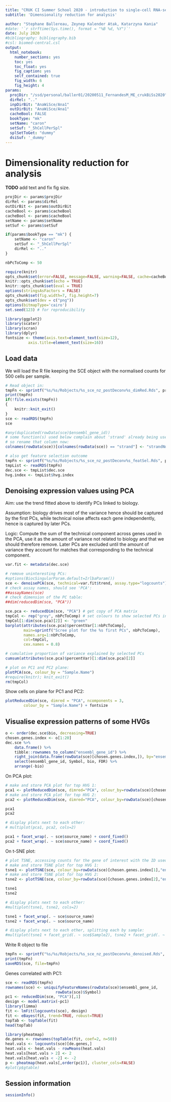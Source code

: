 ```yaml
---
title: "CRUK CI Summer School 2020 - introduction to single-cell RNA-seq analysis"
subtitle: 'Dimensionality reduction for analysis'

author: "Stephane Ballereau, Zeynep Kalender Atak, Katarzyna Kania"
#date: '`r strftime(Sys.time(), format = "%B %d, %Y")`'
date: July 2020
#bibliography: bibliography.bib
#csl: biomed-central.csl
output:
  html_notebook:
    number_sections: yes
    toc: yes
    toc_float: yes
    fig_caption: yes
    self_contained: true
    fig_width: 6
    fig_height: 4
params:
  projDir: "/ssd/personal/baller01/20200511_FernandesM_ME_crukBiSs2020"
  dirRel: ".."
  inpDirBit: "AnaWiSce/Ana1"
  outDirBit: "AnaWiSce/Ana1"
  cacheBool: FALSE
  bookType: "mk"
  setName: "caron"
  setSuf: "_5hCellPerSpl"
  splSetToGet: "dummy"
  dsiSuf: '_dummy'
---
```


# Dimensionality reduction for analysis

**TODO** add text and fix fig size.

```r
projDir <- params$projDir
dirRel <- params$dirRel
outDirBit <- params$outDirBit
cacheBool <- params$cacheBool
cacheBool <- params$cacheBool
setName <- params$setName
setSuf <- params$setSuf

if(params$bookType == "mk") {
	setName <- "caron"
	setSuf <- "_5hCellPerSpl"
	dirRel <- ".."
}

nbPcToComp <- 50
```

```r
require(knitr)
opts_chunk$set(error=FALSE, message=FALSE, warning=FALSE, cache=cacheBool)
knitr::opts_chunk$set(echo = TRUE)
knitr::opts_chunk$set(eval = TRUE) 
options(stringsAsFactors = FALSE)
opts_chunk$set(fig.width=7, fig.height=7)
opts_chunk$set(dev = c("png"))
options(bitmapType='cairo')
set.seed(123) # for reproducibility 
```

```r
library(ggplot2)
library(scater)
library(scran)
library(dplyr)
fontsize <- theme(axis.text=element_text(size=12),
		  axis.title=element_text(size=16))
```

## Load data

We will load the R file keeping the SCE object with the normalised counts for 500 cells per sample.

```r
# Read object in:
tmpFn <- sprintf("%s/%s/Robjects/%s_sce_nz_postDeconv%s_dimRed.Rds", projDir, outDirBit, setName, setSuf)
print(tmpFn)
if(!file.exists(tmpFn))
{
	knitr::knit_exit()
}
sce <- readRDS(tmpFn)
sce

#any(duplicated(rowData(sce)$ensembl_gene_id))
# some function(s) used below complain about 'strand' already being used in row data,
# so rename that column now:
colnames(rowData(sce))[colnames(rowData(sce)) == "strand"] <- "strandNum"

# also get feature selection outcome
tmpFn <- sprintf("%s/%s/Robjects/%s_sce_nz_postDeconv%s_featSel.Rds", projDir, outDirBit, setName, setSuf)
tmpList <- readRDS(tmpFn)
dec.sce <- tmpList$dec.sce
hvg.index <- tmpList$hvg.index
```

## Denoising expression values using PCA

Aim: use the trend fitted above to identify PCs linked to biology.

Assumption: biology drives most of the variance hence should be captured by the first PCs, while technical noise affects each gene independently, hence is captured by later PCs.

Logic: Compute the sum of the technical component across genes used in the PCA, use it as the amount of variance not related to biology and that we should therefore remove. Later PCs are excluded until the amount of variance they account for matches that corresponding to the technical component. 

```r
var.fit <- metadata(dec.sce)

# remove uninteresting PCs:
#options(BiocSingularParam.default=IrlbaParam())
sce <- denoisePCA(sce, technical=var.fit$trend, assay.type="logcounts")
# check assay names, should see 'PCA':
##assayNames(sce)
# check dimension of the PC table:
##dim(reducedDim(sce, "PCA")) 

sce.pca <- reducedDim(sce, "PCA") # get copy of PCA matrix
tmpCol <- rep("grey", nbPcToComp) # set colours to show selected PCs in green
tmpCol[1:dim(sce.pca)[2]] <- "green"
barplot(attributes(sce.pca)$percentVar[1:nbPcToComp],
        main=sprintf("Scree plot for the %s first PCs", nbPcToComp),
        names.arg=1:nbPcToComp,
        col=tmpCol,
        cex.names = 0.8)

# cumulative proportion of variance explained by selected PCs
cumsum(attributes(sce.pca)$percentVar)[1:dim(sce.pca)[2]]

# plot on PC1 and PC2 plane:
plotPCA(sce, colour_by = "Sample.Name")
#require(knitr); knit_exit()
rm(tmpCol)
```

Show cells on plane for PC1 and PC2:

```r
plotReducedDim(sce, dimred = "PCA", ncomponents = 3, 
		colour_by = "Sample.Name") + fontsize
```

## Visualise expression patterns of some HVGs

```r
o <- order(dec.sce$bio, decreasing=TRUE)
chosen.genes.index <- o[1:20]
dec.sce %>%
	data.frame() %>%
	tibble::rownames_to_column("ensembl_gene_id") %>%
	right_join(data.frame(rowData(sce)[chosen.genes.index,]), by="ensembl_gene_id") %>%
	select(ensembl_gene_id, Symbol, bio, FDR) %>%
	arrange(-bio)
```

On PCA plot:

```r
# make and store PCA plot for top HVG 1:
pca1 <- plotReducedDim(sce, dimred="PCA", colour_by=rowData(sce)[chosen.genes.index[1],"ensembl_gene_id"]) + fontsize  # + coord_fixed()
# make and store PCA plot for top HVG 2:
pca2 <- plotReducedDim(sce, dimred="PCA", colour_by=rowData(sce)[chosen.genes.index[2],"ensembl_gene_id"]) + fontsize # + coord_fixed()

pca1
pca2
```

```r
# display plots next to each other:
# multiplot(pca1, pca2, cols=2)

pca1 + facet_wrap(. ~ sce$source_name) + coord_fixed()
pca2 + facet_wrap(. ~ sce$source_name) + coord_fixed()
```

On t-SNE plot:

```r
# plot TSNE, accessing counts for the gene of interest with the ID used to name rows in the count matrix:
# make and store TSNE plot for top HVG 1:
tsne1 <- plotTSNE(sce, colour_by=rowData(sce)[chosen.genes.index[1],"ensembl_gene_id"]) + fontsize
# make and store TSNE plot for top HVG 2:
tsne2 <- plotTSNE(sce, colour_by=rowData(sce)[chosen.genes.index[2],"ensembl_gene_id"]) + fontsize

tsne1
tsne2
```

```r
# display plots next to each other:
#multiplot(tsne1, tsne2, cols=2)

tsne1 + facet_wrap(. ~ sce$source_name)
tsne2 + facet_wrap(. ~ sce$source_name)

# display plots next to each other, splitting each by sample:
#multiplot(tsne1 + facet_grid(. ~ sce$Sample2), tsne2 + facet_grid(. ~ sce$Sample2), cols=2)
```

Write R object to file

```r
tmpFn <- sprintf("%s/%s/Robjects/%s_sce_nz_postDeconv%s_denoised.Rds", projDir, outDirBit, setName, setSuf)
print(tmpFn)
saveRDS(sce, file=tmpFn)
```

Genes correlated with PC1:

<!-- http://bioinformatics.age.mpg.de/presentations-tutorials/presentations/modules/single-cell//bioconductor_tutorial.html -->

```r
sce <- readRDS(tmpFn)
rownames(sce) <- uniquifyFeatureNames(rowData(sce)$ensembl_gene_id,
				      rowData(sce)$Symbol)
pc1 <- reducedDim(sce, "PCA")[,1]
design <- model.matrix(~pc1)
library(limma)
fit <- lmFit(logcounts(sce), design)
fit <- eBayes(fit, trend=TRUE, robust=TRUE)
topTab <- topTable(fit)
head(topTab)
```

```r
library(pheatmap)
de.genes <- rownames(topTable(fit, coef=2, n=50))
heat.vals <- logcounts(sce)[de.genes,]
heat.vals <- heat.vals - rowMeans(heat.vals)
heat.vals[heat.vals > 2] <- 2
heat.vals[heat.vals < -2] <- -2
p <- pheatmap(heat.vals[,order(pc1)], cluster_cols=FALSE)
#plot(p$gtable)
```

## Session information

```r
sessionInfo()
```
